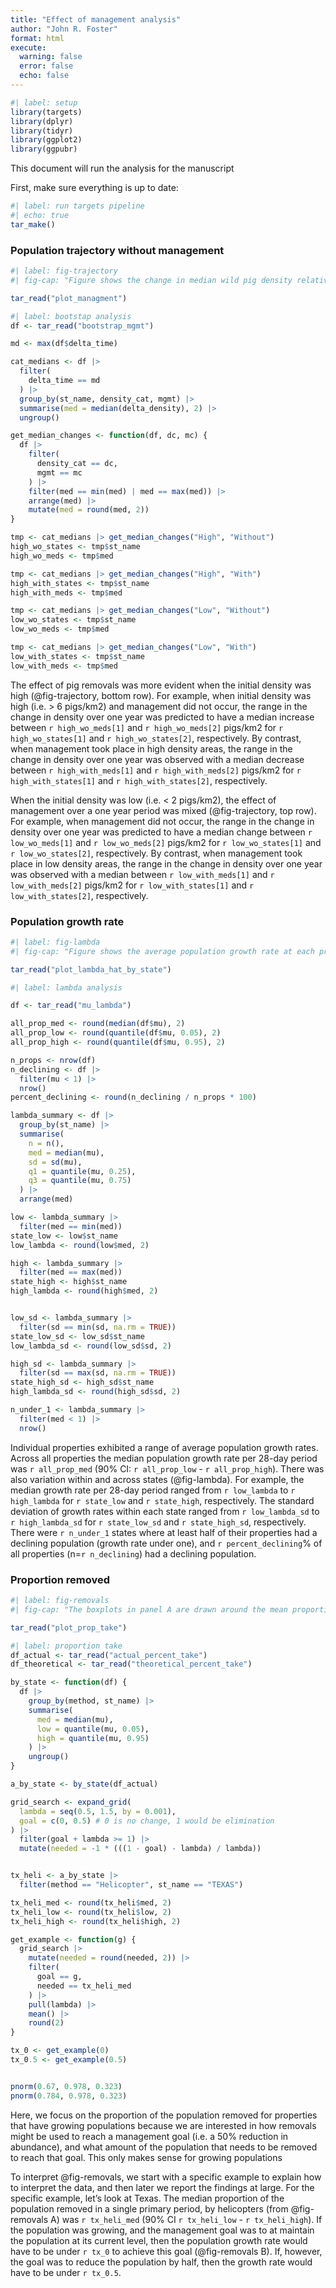 ```yaml
---
title: "Effect of management analysis"
author: "John R. Foster"
format: html
execute: 
  warning: false
  error: false
  echo: false
---
```


```r
#| label: setup
library(targets)
library(dplyr)
library(tidyr)
library(ggplot2)
library(ggpubr)
```

This document will run the analysis for the manuscript

First, make sure everything is up to date:

```r
#| label: run targets pipeline
#| echo: true
tar_make()
```

### Population trajectory without management

```r
#| label: fig-trajectory
#| fig-cap: "Figure shows the change in median wild pig density relative to the initial median density at week 0 over a one-year period. The boxplots represent the median and interquartile range (IQR) of these changes, where the whiskers extend plus or minus 1.5 times the IQR with outliers removed. The Without management scenario (orange) is the result of the boostrapping procedure (see methods section ##), and the With managment scenario (purple) compares median posterior density estimates. The rows represent the density category at week 0, where Low is less than 2 pigs/km2, Medium is between 2-6 pigs/km2, and High is greater than 6 pigs/km2. Note the different y-axis scale for each initial density category."

tar_read("plot_managment")

```

```r
#| label: bootstap analysis
df <- tar_read("bootstrap_mgmt")

md <- max(df$delta_time)

cat_medians <- df |>
  filter(
    delta_time == md
  ) |>
  group_by(st_name, density_cat, mgmt) |>
  summarise(med = median(delta_density), 2) |>
  ungroup()

get_median_changes <- function(df, dc, mc) {
  df |>
    filter(
      density_cat == dc,
      mgmt == mc
    ) |>
    filter(med == min(med) | med == max(med)) |>
    arrange(med) |>
    mutate(med = round(med, 2))
}

tmp <- cat_medians |> get_median_changes("High", "Without")
high_wo_states <- tmp$st_name
high_wo_meds <- tmp$med

tmp <- cat_medians |> get_median_changes("High", "With")
high_with_states <- tmp$st_name
high_with_meds <- tmp$med

tmp <- cat_medians |> get_median_changes("Low", "Without")
low_wo_states <- tmp$st_name
low_wo_meds <- tmp$med

tmp <- cat_medians |> get_median_changes("Low", "With")
low_with_states <- tmp$st_name
low_with_meds <- tmp$med

```

The effect of pig removals was more evident when the initial density was high (@fig-trajectory, bottom row). For example, when initial density was high (i.e. \> 6 pigs/km2) and management did not occur, the range in the change in density over one year was predicted to have a median increase between `r high_wo_meds[1]` and `r high_wo_meds[2]` pigs/km2 for `r high_wo_states[1]` and `r high_wo_states[2]`, respectively. By contrast, when management took place in high density areas, the range in the change in density over one year was observed with a median decrease between `r high_with_meds[1]` and `r high_with_meds[2]` pigs/km2 for `r high_with_states[1]` and `r high_with_states[2]`, respectively.

When the initial density was low (i.e. \< 2 pigs/km2), the effect of management over a one year period was mixed (@fig-trajectory, top row). For example, when management did not occur, the range in the change in density over one year was predicted to have a median change between `r low_wo_meds[1]` and `r low_wo_meds[2]` pigs/km2 for `r low_wo_states[1]` and `r low_wo_states[2]`, respectively. By contrast, when management took place in low density areas, the range in the change in density over one year was observed with a median between `r low_with_meds[1]` and `r low_with_meds[2]` pigs/km2 for `r low_with_states[1]` and `r low_with_states[2]`, respectively.

### Population growth rate

```r
#| label: fig-lambda
#| fig-cap: "Figure shows the average population growth rate at each property within each state. The number of properties (n) within each state are on the y-axis. A growth rate greater than one indicates that a property's population is growing. Values of zero represent properties that went extinct between the first and second observed primary periods. Boxplots represent the median and interquartile range (IQR), where the whiskers extend plus or minus 1.5 times the IQR."

tar_read("plot_lambda_hat_by_state")

```

```r
#| label: lambda analysis

df <- tar_read("mu_lambda")

all_prop_med <- round(median(df$mu), 2)
all_prop_low <- round(quantile(df$mu, 0.05), 2)
all_prop_high <- round(quantile(df$mu, 0.95), 2)

n_props <- nrow(df)
n_declining <- df |>
  filter(mu < 1) |>
  nrow()
percent_declining <- round(n_declining / n_props * 100)

lambda_summary <- df |>
  group_by(st_name) |>
  summarise(
    n = n(),
    med = median(mu),
    sd = sd(mu),
    q1 = quantile(mu, 0.25),
    q3 = quantile(mu, 0.75)
  ) |>
  arrange(med)

low <- lambda_summary |>
  filter(med == min(med))
state_low <- low$st_name
low_lambda <- round(low$med, 2)

high <- lambda_summary |>
  filter(med == max(med))
state_high <- high$st_name
high_lambda <- round(high$med, 2)


low_sd <- lambda_summary |>
  filter(sd == min(sd, na.rm = TRUE))
state_low_sd <- low_sd$st_name
low_lambda_sd <- round(low_sd$sd, 2)

high_sd <- lambda_summary |>
  filter(sd == max(sd, na.rm = TRUE))
state_high_sd <- high_sd$st_name
high_lambda_sd <- round(high_sd$sd, 2)

n_under_1 <- lambda_summary |>
  filter(med < 1) |>
  nrow()

```

Individual properties exhibited a range of average population growth rates. Across all properties the median population growth rate per 28-day period was `r all_prop_med` (90% CI: `r all_prop_low` - `r all_prop_high`). There was also variation within and across states (@fig-lambda). For example, the median growth rate per 28-day period ranged from `r low_lambda` to `r high_lambda` for `r state_low` and `r state_high`, respectively. The standard deviation of growth rates within each state ranged from `r low_lambda_sd` to `r high_lambda_sd` for `r state_low_sd` and `r state_high_sd`, respectively. There were `r n_under_1` states where at least half of their properties had a declining population (growth rate under one), and `r percent_declining`% of all properties (n=`r n_declining`) had a declining population.

### Proportion removed

```r
#| label: fig-removals
#| fig-cap: "The boxplots in panel A are drawn around the mean proportion of the population removed by method at each property. Boxplots represent the median and interquartile range (IQR), where the whiskers extend plus or minus 1.5 times the IQR with outliers shown. Panel B shows the theoretical proportion of the population that needs to be removed given the management goal and population growth rate (equation ##)."

tar_read("plot_prop_take")

```

```r
#| label: proportion take
df_actual <- tar_read("actual_percent_take")
df_theoretical <- tar_read("theoretical_percent_take")

by_state <- function(df) {
  df |>
    group_by(method, st_name) |>
    summarise(
      med = median(mu),
      low = quantile(mu, 0.05),
      high = quantile(mu, 0.95)
    ) |>
    ungroup()
}

a_by_state <- by_state(df_actual)

grid_search <- expand_grid(
  lambda = seq(0.5, 1.5, by = 0.001),
  goal = c(0, 0.5) # 0 is no change, 1 would be elimination
) |>
  filter(goal + lambda >= 1) |>
  mutate(needed = -1 * (((1 - goal) - lambda) / lambda))


tx_heli <- a_by_state |>
  filter(method == "Helicopter", st_name == "TEXAS")

tx_heli_med <- round(tx_heli$med, 2)
tx_heli_low <- round(tx_heli$low, 2)
tx_heli_high <- round(tx_heli$high, 2)

get_example <- function(g) {
  grid_search |>
    mutate(needed = round(needed, 2)) |>
    filter(
      goal == g,
      needed == tx_heli_med
    ) |>
    pull(lambda) |>
    mean() |>
    round(2)
}

tx_0 <- get_example(0)
tx_0.5 <- get_example(0.5)


pnorm(0.67, 0.978, 0.323)
pnorm(0.784, 0.978, 0.323)
```

Here, we focus on the proportion of the population removed for properties that have growing populations because we are interested in how removals might be used to reach a management goal (i.e. a 50% reduction in abundance), and what amount of the population that needs to be removed to reach that goal. This only makes sense for growing populations

To interpret @fig-removals, we start with a specific example to explain how to interpret the data, and then later we report the findings at large. For the specific example, let's look at Texas. The median proportion of the population removed in a single primary period, by helicopters (from @fig-removals A) was `r tx_heli_med` (90% CI `r tx_heli_low` - `r tx_heli_high`). If the population was growing, and the management goal was to at maintain the population at its current level, then the population growth rate would have to be under `r tx_0` to achieve this goal (@fig-removals B). If, however, the goal was to reduce the population by half, then the growth rate would have to be under `r tx_0.5`.